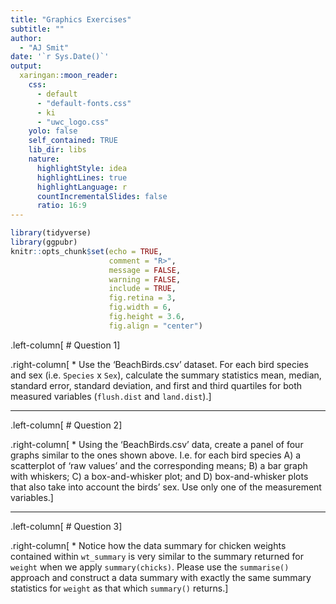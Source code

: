 ```yaml
---
title: "Graphics Exercises"
subtitle: ""  
author: 
  - "AJ Smit"
date: '`r Sys.Date()`'
output:
  xaringan::moon_reader:
    css:
      - default
      - "default-fonts.css"
      - ki
      - "uwc_logo.css"
    yolo: false
    self_contained: TRUE  
    lib_dir: libs
    nature:
      highlightStyle: idea
      highlightLines: true
      highlightLanguage: r
      countIncrementalSlides: false
      ratio: 16:9
---
```


```r
library(tidyverse)
library(ggpubr)
knitr::opts_chunk$set(echo = TRUE,
                      comment = "R>",
                      message = FALSE,
                      warning = FALSE,
                      include = TRUE,
                      fig.retina = 3,
                      fig.width = 6,
                      fig.height = 3.6,
                      fig.align = "center")
```

.left-column[
# Question 1
]

.right-column[
* Use the 'BeachBirds.csv' dataset. For each bird species and sex (i.e. `Species` x `Sex`), calculate the summary statistics mean, median, standard error, standard deviation, and first and third quartiles for both measured variables (`flush.dist` and `land.dist`).
]

---

.left-column[
# Question 2
]

.right-column[
* Using the 'BeachBirds.csv' data, create a panel of four graphs similar to the ones shown above. I.e. for each bird species A) a scatterplot of 'raw values' and the corresponding means; B) a bar graph with whiskers; C) a box-and-whisker plot; and D) box-and-whisker plots that also take into account the birds' sex. Use only one of the measurement variables.
]

---

.left-column[
# Question 3
]

.right-column[
* Notice how the data summary for chicken weights contained within `wt_summary` is very similar to the summary returned for `weight` when we apply `summary(chicks)`. Please use the `summarise()` approach and construct a data summary with exactly the same summary statistics for `weight` as that which `summary()` returns.
]
